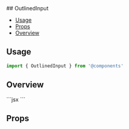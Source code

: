 
<Meta of={OutlinedInputStories} />
## OutlinedInput

- [Usage](#usage)
- [Props](#props)
- [Overview](#overview)

## Usage

```js
import { OutlinedInput } from '@components'
```

## Overview

<Canvas of={OutlinedInputStories.Variants} sourceState="none" />
```jsx
<OutlinedInput name="requiredProp">
<OutlinedInput name="requiredProp" label="Input with label">
<OutlinedInput name="requiredProp" label="Input with label" errorMessage="And error message">
```

## Props

[//]: # '<ArgTypes story="Default" />'

<Controls of={OutlinedInputStories.Default} />
